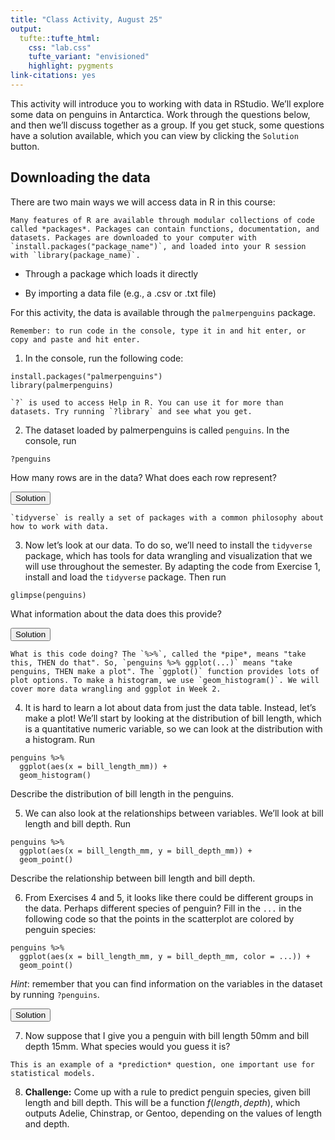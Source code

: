 ```yaml
---
title: "Class Activity, August 25"
output: 
  tufte::tufte_html:
    css: "lab.css"
    tufte_variant: "envisioned"
    highlight: pygments
link-citations: yes
---
```



This activity will introduce you to working with data in RStudio. We'll explore some data on penguins in Antarctica. Work through the questions below, and then we'll discuss together as a group. If you get stuck, some questions have a solution available, which you can view by clicking the `Solution` button.

## Downloading the data

There are two main ways we will access data in R in this course:

```marginfigure
Many features of R are available through modular collections of code called *packages*. Packages can contain functions, documentation, and datasets. Packages are downloaded to your computer with `install.packages("package_name")`, and loaded into your R session with `library(package_name)`.
```

* Through a package which loads it directly

* By importing a data file (e.g., a .csv or .txt file)

For this activity, the data is available through the `palmerpenguins` package.

```marginfigure
Remember: to run code in the console, type it in and hit enter, or copy and paste and hit enter.
```

1. In the console, run the following code:

```
install.packages("palmerpenguins")
library(palmerpenguins)
```

```marginfigure
`?` is used to access Help in R. You can use it for more than datasets. Try running `?library` and see what you get.
```

2. The dataset loaded by palmerpenguins is called `penguins`. In the console, run
```
?penguins
```

How many rows are in the data? What does each row represent?

<SCRIPT>
function ShowAndHide(divid) {
    var x = document.getElementById(divid);
    if (x.style.display == 'none') {
        x.style.display = 'block';
    } else {
        x.style.display = 'none';
    }
}
</SCRIPT>

<BUTTON ONCLICK="ShowAndHide('q2_solution')">Solution</BUTTON>

<DIV ID="q2_solution" STYLE="display:none">
There are 344 rows in the data. Each row represents one penguin observed near Palmer Station, Antarctica. The different columns contain different measurements (species, body mass, etc.) 
</DIV>

```marginfigure
`tidyverse` is really a set of packages with a common philosophy about how to work with data.
```

3. Now let's look at our data. To do so, we'll need to install the `tidyverse` package, which has tools for data wrangling and visualization that we will use throughout the semester. By adapting the code from Exercise 1, install and load the `tidyverse` package. Then run 
```
glimpse(penguins)
```
What information about the data does this provide?

<BUTTON ONCLICK="ShowAndHide('q3_solution')">Solution</BUTTON>

<DIV ID="q3_solution" STYLE="display:none">
`glimpse` shows the number of rows and columns in the data, each column name, and the first few entries for each column. 
</DIV>

```marginfigure
What is this code doing? The `%>%`, called the *pipe*, means "take this, THEN do that". So, `penguins %>% ggplot(...)` means "take penguins, THEN make a plot". The `ggplot()` function provides lots of plot options. To make a histogram, we use `geom_histogram()`. We will cover more data wrangling and ggplot in Week 2.
```

4. It is hard to learn a lot about data from just the data table. Instead, let's make a plot! We'll start by looking at the distribution of bill length, which is a quantitative numeric variable, so we can look at the distribution with a histogram. Run
```
penguins %>%
  ggplot(aes(x = bill_length_mm)) +
  geom_histogram()
```
Describe the distribution of bill length in the penguins.

5. We can also look at the relationships between variables. We'll look at bill length and bill depth. Run
```
penguins %>%
  ggplot(aes(x = bill_length_mm, y = bill_depth_mm)) +
  geom_point()
```
Describe the relationship between bill length and bill depth.

6. From Exercises 4 and 5, it looks like there could be different groups in the data. Perhaps different species of penguin?
Fill in the `...` in the following code so that the points in the scatterplot are colored by penguin species:
```
penguins %>%
  ggplot(aes(x = bill_length_mm, y = bill_depth_mm, color = ...)) +
  geom_point()
```
*Hint*: remember that you can find information on the variables in the dataset by running `?penguins`.

<BUTTON ONCLICK="ShowAndHide('q6_solution')">Solution</BUTTON>

<DIV ID="q6_solution" STYLE="display:none">
```
penguins %>%
  ggplot(aes(x = bill_length_mm, y = bill_depth_mm, color = species)) +
  geom_point()
```
</DIV>

7. Now suppose that I give you a penguin with bill length 50mm and bill depth 15mm. What species would you guess it is?

```marginfigure
This is an example of a *prediction* question, one important use for statistical models.
```

8. **Challenge:** Come up with a rule to predict penguin species, given bill length and bill depth. This will be a function $f(length, depth)$, which outputs Adelie, Chinstrap, or Gentoo, depending on the values of length and depth.